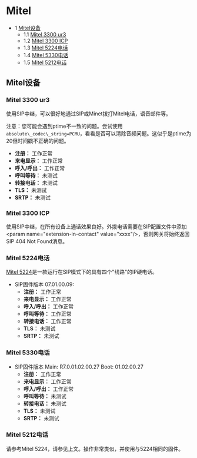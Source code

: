 # Mitel 

 

* 1 [Mitel设备](#mitel-devices)  
   * 1.1 [Mitel 3300 ur3](#mitel-3300-ur3)  
   * 1.2 [Mitel 3300 ICP](#mitel-3300-icp)  
   * 1.3 [Mitel 5224电话](#mitel-5224-phone)  
   * 1.4 [Mitel 5330电话](#mitel-5330-phone)  
   * 1.5 [Mitel 5212电话](#mitel-5212-phone)

## Mitel设备

### Mitel 3300 ur3

使用SIP中继，可以很好地通过SIP或Minet拨打Mitel电话，语音邮件等。

注意：您可能会遇到ptime不一致的问题。尝试使用`absolute\_codec\_string=PCMU`，看看是否可以清除音频问题。这似乎是ptime为20但时间戳不正确的问题。

* **注册：** 工作正常
* **来电显示：** 工作正常
* **呼入/呼出：** 工作正常
* **呼叫等待：** 未测试
* **转接电话：** 未测试
* **TLS：** 未测试
* **SRTP：** 未测试

### Mitel 3300 ICP

使用SIP中继，在所有设备上通话效果良好。外拨电话需要在SIP配置文件中添加&lt;param name="extension-in-contact" value="xxxx"/>，否则网关将始终返回SIP 404 Not Found消息。

### Mitel 5224电话

[Mitel 5224](http://www.mitel.com/DocController?documentId=17405)是一款运行在SIP模式下的具有四个"线路"的IP硬电话。

* SIP固件版本 07.01.00.09:  
   * **注册：** 工作正常  
   * **来电显示：** 工作正常  
   * **呼入/呼出：** 工作正常  
   * **呼叫等待：** 工作正常  
   * **转接电话：** 工作正常  
   * **TLS：** 未测试  
   * **SRTP：** 未测试

### Mitel 5330电话

* SIP固件版本 Main: R7.0.01.02.00.27 Boot: 01.02.00.27  
   * **注册：** 工作正常  
   * **来电显示：** 工作正常  
   * **呼入/呼出：** 工作正常  
   * **呼叫等待：** 未测试  
   * **转接电话：** 未测试  
   * **TLS：** 未测试  
   * **SRTP：** 未测试

### Mitel 5212电话

请参考Mitel 5224，请参见上文。操作非常类似，并使用与5224相同的固件。